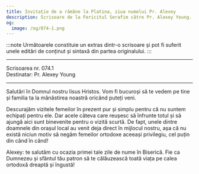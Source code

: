```yaml
---
title: Invitație de a rămâne la Platina, ziua numelui Pr. Alexey
description: Scrisoare de la Fericitul Serafim către Pr. Alexey Young.
og:
  image: /og/074-1.png
---
```


:::note
Următoarele constituie un extras dintr-o scrisoare și pot fi suferit unele editări de conținut și sintaxă din partea originalului.
:::

---

<div style={{textAlign:'right', fontFamily:'monospace'}}>Scrisoarea nr. 074.1</div>
<div style={{textAlign:'left', fontFamily:'monospace'}}>Destinatar: Pr. Alexey Young</div>

---

Salutări în Domnul nostru Iisus Hristos. Vom fi bucuroși să te vedem pe tine și familia ta la mănăstirea noastră oricând puteți veni.

Descurajăm vizitele femeilor în prezent pur și simplu pentru că nu suntem echipați pentru ele. Dar acele câteva care reușesc să înfrunte totul și să ajungă aici sunt binevenite pentru o vizită scurtă. De fapt, unele dintre doamnele din orașul local au venit deja direct în mijlocul nostru, așa că nu există niciun motiv să negăm femeilor ortodoxe aceeași privilegiu, cel puțin din când în când!

Alexey: te salutăm cu ocazia primei tale zile de nume în Biserică. Fie ca Dumnezeu și sfântul tău patron să te călăuzească toată viața pe calea ortodoxă dreaptă și îngustă!
